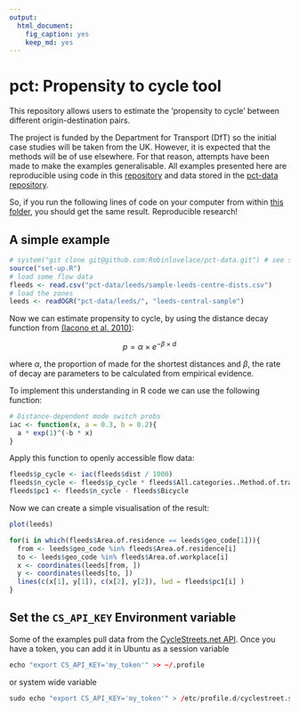 ```yaml
---
output:
  html_document:
    fig_caption: yes
    keep_md: yes
---
```

# pct: Propensity to cycle tool

This repository allows users to estimate the 'propensity to cycle' between
different origin-destination pairs.

The project is funded by the Department for Transport (DfT) so the initial
case studies will be taken from the UK. However, it is expected that the 
methods will be of use elsewhere. For that reason, attempts have been made
to make the examples generalisable. All examples presented here
are reproducible using code in this [repository](https://github.com/Robinlovelace/pct)
and data stored in the [pct-data repository](https://github.com/Robinlovelace/pct-data/).

So, if you run the following lines of code on your computer from within
[this folder](https://github.com/Robinlovelace/pct/archive/master.zip), you should get the same result. Reproducible research!

## A simple example

```r
# system("git clone git@github.com:Robinlovelace/pct-data.git") # see set-up.R
source("set-up.R")
# load some flow data
fleeds <- read.csv("pct-data/leeds/sample-leeds-centre-dists.csv")
# load the zones
leeds <- readOGR("pct-data/leeds/", "leeds-central-sample")
```

Now we can estimate propensity to cycle, by using the distance
decay function from [(Iacono et al. 2010)](http://linkinghub.elsevier.com/retrieve/pii/S0966692309000210):

$$
 p = \alpha \times e^{- \beta \times d}
$$

where $\alpha$, the proportion of made for the shortest distances
and $\beta$, the rate of decay
are parameters to be calculated from empirical evidence. 

To implement this understanding in R code we can use the following function:

```r
# Distance-dependent mode switch probs
iac <- function(x, a = 0.3, b = 0.2){
  a * exp(1)^(-b * x)
}
```

Apply this function to openly accessible flow data:

```r
fleeds$p_cycle <- iac(fleeds$dist / 1000)
fleeds$n_cycle <- fleeds$p_cycle * fleeds$All.categories..Method.of.travel.to.work
fleeds$pc1 <- fleeds$n_cycle - fleeds$Bicycle
```

Now we can create a simple visualisation of the result:

```r
plot(leeds)

for(i in which(fleeds$Area.of.residence == leeds$geo_code[1])){
  from <- leeds$geo_code %in% fleeds$Area.of.residence[i]
  to <- leeds$geo_code %in% fleeds$Area.of.workplace[i]
  x <- coordinates(leeds[from, ])
  y <- coordinates(leeds[to, ])
  lines(c(x[1], y[1]), c(x[2], y[2]), lwd = fleeds$pc1[i] )
}
```

## Set the `CS_API_KEY` Environment variable

Some of the examples pull data from the
[CycleStreets.net API](http://www.cyclestreets.net/api/).
Once you have a token, you can add it in Ubuntu as
a session variable

```r
echo "export CS_API_KEY='my_token'" >> ~/.profile
```

or system wide variable

```r
sudo echo "export CS_API_KEY='my_token'" > /etc/profile.d/cyclestreet.sh
```
